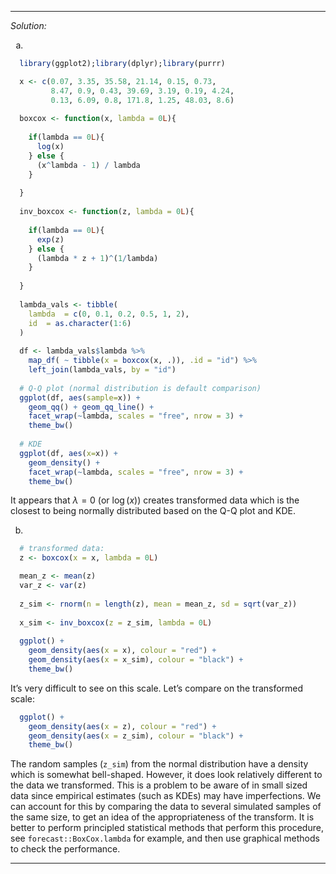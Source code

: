 
***
*Solution:*

(a)

```r

  library(ggplot2);library(dplyr);library(purrr)

  x <- c(0.07, 3.35, 35.58, 21.14, 0.15, 0.73, 
         8.47, 0.9, 0.43, 39.69, 3.19, 0.19, 4.24, 
         0.13, 6.09, 0.8, 171.8, 1.25, 48.03, 8.6)
  
  boxcox <- function(x, lambda = 0L){
    
    if(lambda == 0L){
      log(x)
    } else {
      (x^lambda - 1) / lambda
    }
    
  }
  
  inv_boxcox <- function(z, lambda = 0L){
    
    if(lambda == 0L){
      exp(z)
    } else {
      (lambda * z + 1)^(1/lambda)
    }
    
  }
  
  lambda_vals <- tibble(
    lambda  = c(0, 0.1, 0.2, 0.5, 1, 2),
    id  = as.character(1:6)
  )
  
  df <- lambda_vals$lambda %>% 
    map_df( ~ tibble(x = boxcox(x, .)), .id = "id") %>%
    left_join(lambda_vals, by = "id")
  
  # Q-Q plot (normal distribution is default comparison)
  ggplot(df, aes(sample=x)) + 
    geom_qq() + geom_qq_line() +
    facet_wrap(~lambda, scales = "free", nrow = 3) +
    theme_bw()
  
  # KDE 
  ggplot(df, aes(x=x)) + 
    geom_density() +
    facet_wrap(~lambda, scales = "free", nrow = 3) +
    theme_bw()

```

It appears that $\lambda = 0$ (or $\log(x)$) creates transformed data which is the closest to being normally distributed based on the Q-Q plot and KDE. 

(b)

```r

  # transformed data:
  z <- boxcox(x = x, lambda = 0L)

  mean_z <- mean(z)
  var_z <- var(z)
  
  z_sim <- rnorm(n = length(z), mean = mean_z, sd = sqrt(var_z))
  
  x_sim <- inv_boxcox(z = z_sim, lambda = 0L)
  
  ggplot() +
    geom_density(aes(x = x), colour = "red") + 
    geom_density(aes(x = x_sim), colour = "black") + 
    theme_bw()

```
It's very difficult to see on this scale. Let's compare on the transformed scale:

```r

  ggplot() +
    geom_density(aes(x = z), colour = "red") + 
    geom_density(aes(x = z_sim), colour = "black") + 
    theme_bw()

```
The random samples (`z_sim`) from the normal distribution have a density which is somewhat bell-shaped. However, it does look relatively different to the data we transformed. This is a problem to be aware of in small sized data since empirical estimates (such as KDEs) may have imperfections. We can account for this by comparing the data to several simulated samples of the same size, to get an idea of the appropriateness of the transform. It is better to perform principled statistical methods that perform this procedure, see `forecast::BoxCox.lambda` for example, and then use graphical methods to check the performance.


***